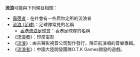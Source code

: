 '''流浪'''可能與下列條目相關：
* [[露宿者|露宿者]]：在社會有一些居無定所的流浪者
* [[流浪_(足球)|流浪 (足球)]]：足球隊常見的名稱
** [[香港流浪足球會|香港流浪足球會]]：香港足球隊的名稱
* 《[[流浪者_(印度電影)|流浪者]]》：印度電影
* 《[[流浪_(音樂專輯)|流浪]]》：由吉聲影視音公司製作發行，陳正航演唱的音樂專輯。
* 《[[流浪者_(遊戲)|流浪者]]》：中國大陸開發團隊O.T.K Games開發的遊戲。

{{Disambig|CAT=二字消歧义}}